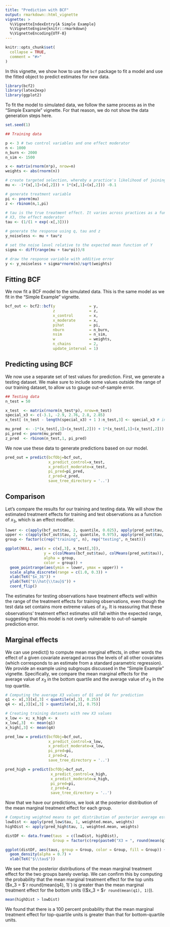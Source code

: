 ```yaml
---
title: "Prediction with BCF"
output: rmarkdown::html_vignette
vignette: >
  %\VignetteIndexEntry{A Simple Example}
  %\VignetteEngine{knitr::rmarkdown}
  %\VignetteEncoding{UTF-8}
---
```


```r
knitr::opts_chunk$set(
  collapse = TRUE,
  comment = "#>"
)
```

In this vignette, we show how to use the `bcf` package to fit a model and use the fitted object to predict estimates for new data.

```r
library(bcf2)
library(latex2exp)
library(ggplot2)
```

To fit the model to simulated data, we follow the same process as in the "Simple Example" vignette. For that reason, we do not show the data generation steps here.

```r
set.seed(1)

## Training data

p <- 3 # two control variables and one effect moderator
n <- 1000
n_burn <- 2000
n_sim <- 1500

x <- matrix(rnorm(n*p), nrow=n)
weights <- abs(rnorm(n))

# create targeted selection, whereby a practice's likelihood of joining the intervention (pi) is related to their expected outcome (mu)
mu <- -1*(x[,1]>(x[,2])) + 1*(x[,1]<(x[,2])) -0.1

# generate treatment variable
pi <- pnorm(mu)
z <- rbinom(n,1,pi)

# tau is the true treatment effect. It varies across practices as a function of
# X3, the effect moderator
tau <- (1/(1 + exp(-x[,3])))

# generate the response using q, tau and z
y_noiseless <- mu + tau*z

# set the noise level relative to the expected mean function of Y
sigma <- diff(range(mu + tau*pi))/8

# draw the response variable with additive error
y <- y_noiseless + sigma*rnorm(n)/sqrt(weights)
```

## Fitting BCF

We now fit a BCF model to the simulated data. This is the same model as we fit in the "Simple Example" vignette. 

```r
bcf_out <- bcf2::bcf(y               = y,
                     z               = z,
                     x_control       = x,
                     x_moderate      = x,
                     pihat           = pi,
                     nburn           = n_burn,
                     nsim            = n_sim,
                     w               = weights,
                     n_chains        = 2,
                     update_interval = 1)
```


## Predicting using BCF

We now use a separate set of test values for prediction. First, we generate a testing dataset.
We make sure to include some values outside the range of our training dataset, to allow us to gauge out-of-sample error.

```r
## Testing data
n_test = 50

x_test  <- matrix(rnorm(n_test*p), nrow=n_test)
special_x3 <- c(-3.1, -2.9, 2.76, 2.8, 2.85)
x_test[ (n_test - length(special_x3) + 1 ):n_test,3] <- special_x3 # including some X3s outside of range

mu_pred  <- -1*(x_test[,1]>(x_test[,2])) + 1*(x_test[,1]<(x_test[,2])) - 0.1
pi_pred <- pnorm(mu_pred)
z_pred  <- rbinom(n_test,1, pi_pred)
```

We now use these data to generate predictions based on our model.

```r
pred_out = predict(bcfObj=bcf_out,
                   x_predict_control=x_test,
                   x_predict_moderate=x_test,
                   pi_pred=pi_pred,
                   z_pred=z_pred,
                   save_tree_directory = '..')
```

## Comparison

Let's compare the results for our training and testing data. We will show the estimated treatment effects for training and test observations as a function of $x_3$, which is an effect modifier.

```r
lower <- c(apply(bcf_out$tau, 2, quantile, 0.025), apply(pred_out$tau, 2, quantile, 0.025))
upper <- c(apply(bcf_out$tau, 2, quantile, 0.975), apply(pred_out$tau, 2, quantile, 0.975))
group <- factor(c(rep("training", n), rep("testing", n_test)))

ggplot(NULL, aes(x = c(x[,3], x_test[,3]), 
                 y = c(colMeans(bcf_out$tau), colMeans(pred_out$tau)),
                 alpha = group,
                 color = group)) +
  geom_pointrange(aes(ymin = lower, ymax = upper)) +
  scale_alpha_discrete(range = c(1.0, 0.3)) +
  xlab(TeX("$x_3$")) +
  ylab(TeX("$\\hat{\\tau}$")) +
  coord_flip()
```

The estimates for testing observations have treatment effects well within the range of the treatment effects for training observations, even though the test data set contains more extreme values of $x_3$. 
It is reassuring that these observations' treatment effect estimates still fall within the expected range, suggesting that this model is not overly vulnerable to out-of-sample prediction error.

## Marginal effects

We can use predict() to compute mean marginal effects, in other words the effect of a given covariate averaged across the levels of all other covariates (which corresponds to an estimate from a standard parametric regression). We provide an example using subgroups discussed in the "Simple Example" vignette. Specifically, we compare the mean marginal effects for the average value of $x_3$ in the bottom quartile and the average value of $x_3$ in the top quartile.

```r
# Computing the average X3 values of Q1 and Q4 for prediction
q1 <- x[,3][x[,3] < quantile(x[,3], 0.25)]
q4 <- x[,3][x[,3] > quantile(x[,3], 0.75)]

# Creating training datasets with new X3 values
x_low <- x; x_high <- x
x_low[,3]  <- mean(q1) 
x_high[,3] <- mean(q4)

pred_low = predict(bcfObj=bcf_out,
                   x_predict_control=x_low,
                   x_predict_moderate=x_low,
                   pi_pred=pi,
                   z_pred=z,
                   save_tree_directory = '..')

pred_high = predict(bcfObj=bcf_out,
                    x_predict_control=x_high,
                    x_predict_moderate=x_high,
                    pi_pred=pi,
                    z_pred=z,
                    save_tree_directory = '..')
```

Now that we have our predictions, we look at the posterior distribution of the mean marginal treatment effect for each group.

```r
# Computing weighted means to get distribution of posterior average estimates
lowDist <- apply(pred_low$tau, 1, weighted.mean, weights)
highDist <- apply(pred_high$tau, 1, weighted.mean, weights)

distDF <- data.frame(taus  = c(lowDist, highDist),
                     Group = factor(c(rep(paste0("X3 = ", round(mean(q1), 1)), length(lowDist)), rep(paste0("X3 = ", round(mean(q4), 1)), length(highDist)))))

ggplot(distDF, aes(taus, group = Group, color = Group, fill = Group)) +
  geom_density(alpha = 0.7) +
  xlab(TeX("$\\tau$"))
```

We see that the posterior distributions of the mean marginal treatment effect for the two groups barely overlap. We can confirm this by computing the probability that the mean marginal treatment effect for the top units ($x_3 = $`r round(mean(q4), 1)`) is greater than the mean marginal treatment effect for the bottom units (($x_3 = $`r round(mean(q1), 1)`)).

```r
mean(highDist > lowDist)
```

We found that there is a 100 percent probability that the mean marginal treatment effect for top-quartile units is greater than that for bottom-quartile units.
